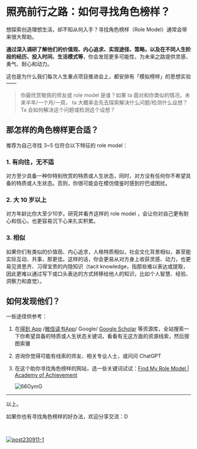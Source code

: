 # 照亮前行之路：如何寻找角色榜样？


想探索创造理想生活，却不知从何入手？寻找角色榜样（Role Model）通常会带来很大帮助。

**通过深入调研了解他们的价值观、内心追求、实现途径、策略，以及在不同人生阶段的经历、投入时间、生活模式等**，你会发现更多可能性，为未来之路提供灵感、勇气、耐心和动力。

这也是为什么我们每次人生重点项目推进会上，都安排有「模拟榜样」的思想实验 ——

> 你最欣赏敬佩的师友或 role model 是谁？如果 ta 面对和你类似的情况，未来半年/一个月/一周， ta 大概率会先去探索解决什么问题/检测什么设想？<br />
> Ta 会如何解决这个问题或检测这个设想？




## 那怎样的角色榜样更合适？

推荐为自己寻找 3~5 位符合以下特征的 role model：

### 1. 有向往，无不适

对方至少具备一种你特别欣赏的特质或人生状态，同时，对方没有任何你不希望具备的特质或人生状态。否则，你很可能会在模仿借鉴时感到拧巴或困扰。

### 2. 大 10 岁以上

对方年龄比你大至少10岁。研究并看齐这样的 role model ，会让你对自己更有耐心和信心，也更容易沉下心来扎实积累。

### 3. 相似

如果你们有类似的价值观、内心追求，人格特质相似，社会文化背景相似，甚至能实际互动、共事，那更佳。这样的话，你会更易从对方身上收获灵感、动力，也更易见贤思齐、习得宝贵的内隐知识（tacit knowledge，指那些难以表达或提取，因此更难以通过写下或口头表达的方式转移给他人的知识，比如个人智慧、经验、洞察力和直觉）。



## 如何发现他们？

一些途径供参考：

1. 在[得到 App](https://www.dedao.cn/) /[微信读书App](https://weread.qq.com/)/ Google/ [Google Scholar](https://scholar.google.com/) 等资源库，全站搜索一下你希望具备的特质或人生状态关键词，看看有无这方面的资源线索，然后按图索骥

2. 咨询你觉得可能有线索的师友、相关专业人士，或问问 ChatGPT

3. 在这个助你寻找角色榜样的网站，选一些关键词试试：[Find My Role Model | Academy of Achievement](https://achievement.org/find-my-role-model/)

   ![66OymG](https://cdn.sunnyhuang.net/share/66OymG.png ':size=550')


---

以上。

如果你也有寻找角色榜样的好办法，欢迎分享交流：D

<br />


[![post230911-1](https://cdn.sunnyhuang.net/share/post240401-3.jpg/webp)](/)